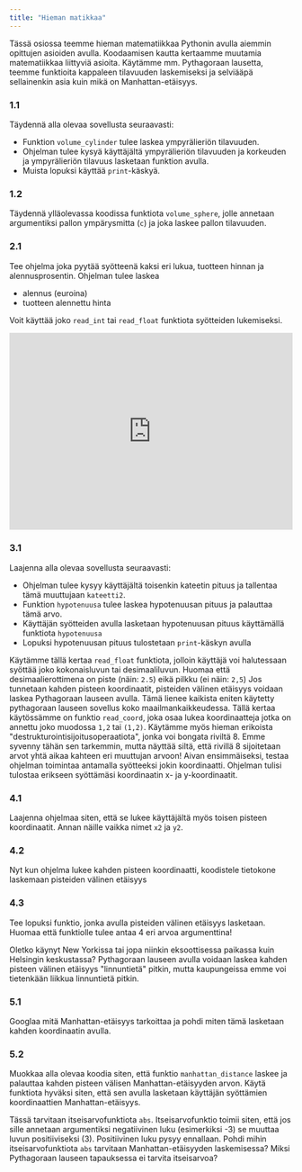 ```yaml
---
title: "Hieman matikkaa"
---
```


Tässä osiossa teemme hieman matematiikkaa Pythonin avulla aiemmin opittujen asioiden avulla. Koodaamisen kautta kertaamme muutamia matematiikkaa liittyviä asioita. Käytämme
mm. Pythagoraan lausetta, teemme funktioita kappaleen tilavuuden laskemiseksi ja selviääpä sellainenkin asia kuin mikä on Manhattan-etäisyys.

<Segment title="1. Ympyrälieriön ja pallon tilavuus">

### 1.1
Täydennä alla olevaa sovellusta seuraavasti:

* Funktion ```volume_cylinder``` tulee laskea ympyrälieriön tilavuuden.
* Ohjelman tulee kysyä käyttäjältä ympyrälieriön tilavuuden ja korkeuden ja ympyrälieriön tilavuus lasketaan funktion avulla.
* Muista lopuksi käyttää ```print```-käskyä.

<Trinket id="80ec6b493b" height="350"/>


### 1.2
Täydennä ylläolevassa koodissa funktiota ```volume_sphere```, jolle annetaan argumentiksi pallon ympärysmitta (```c```) ja joka laskee pallon tilavuuden.
</Segment>

<Segment title="2. Alennettu hinta">

### 2.1
Tee ohjelma joka pyytää syötteenä kaksi eri lukua, tuotteen hinnan ja alennusprosentin. Ohjelman tulee laskea

* alennus (euroina)
* tuotteen alennettu hinta

Voit käyttää joko ```read_int``` tai ```read_float``` funktiota syötteiden lukemiseksi.
<iframe src="https://trinket.io/embed/python3/97e8e92056?runOption=run" width="100%" height="350" frameborder="0" marginwidth="0" marginheight="0" allowfullscreen></iframe>

</Segment>

<Segment title="3. Pythagoraan lause">

### 3.1

Laajenna alla olevaa sovellusta seuraavasti:


* Ohjelman tulee kysyy käyttäjältä toisenkin kateetin pituus ja tallentaa tämä muuttujaan ```kateetti2```.
* Funktion ```hypotenuusa``` tulee laskea hypotenuusan pituus ja palauttaa tämä arvo.
* Käyttäjän syötteiden avulla lasketaan hypotenuusan pituus käyttämällä funktiota ```hypotenuusa```
* Lopuksi hypotenuusan pituus tulostetaan ```print```-käskyn avulla 

<Obs>
Käytämme tällä kertaa <code>read_float</code> funktiota, jolloin käyttäjä voi halutessaan syöttää joko kokonaisluvun tai desimaaliluvun. Huomaa että
desimaalierottimena on piste (näin: <code>2.5</code>) eikä pilkku (ei näin: <code>2,5</code>)
</Obs>
<Trinket id="f78f142beb" height="400"/>
</Segment>

<Segment title="4. Kahden pisteen välinen etäisyys">
Jos tunnetaan kahden pisteen koordinaatit, pisteiden välinen etäisyys voidaan laskea Pythagoraan lauseen avulla. Tämä lienee kaikista eniten käytetty
pythagoraan lauseen sovellus koko maailmankaikkeudessa.
<Obs>
Tällä kertaa käytössämme on funktio <code>read_coord</code>, joka osaa lukea koordinaatteja jotka on annettu joko muodossa <code>1,2</code> tai <code>(1,2)</code>. Käytämme
myös hieman erikoista "destrukturointisijoitusoperaatiota", jonka voi bongata riviltä 8. Emme syvenny tähän sen tarkemmin, mutta näyttää siltä, että
rivillä 8 sijoitetaan arvot yhtä aikaa kahteen eri muuttujan arvoon!
</Obs>
Aivan ensimmäiseksi, testaa ohjelman toimintaa antamalla syötteeksi jokin koordinaatti. Ohjelman tulisi tulostaa erikseen syöttämäsi koordinaatin x- ja y-koordinaatit.
<Trinket id="40bf843ca7" height="400"/>

### 4.1
Laajenna ohjelmaa siten, että se lukee käyttäjältä myös toisen pisteen koordinaatit. Annan näille vaikka nimet ```x2``` ja ```y2```.

### 4.2
Nyt kun ohjelma lukee kahden pisteen koordinaatti, koodistele tietokone laskemaan pisteiden välinen etäisyys

### 4.3
Tee lopuksi funktio, jonka avulla pisteiden välinen etäisyys lasketaan. Huomaa että funktiolle tulee antaa 4 eri arvoa argumenttina!
</Segment>

<Segment title="5. Manhattan-etäisyys">

Oletko käynyt New Yorkissa tai jopa niinkin eksoottisessa paikassa kuin Helsingin keskustassa? Pythagoraan lauseen avulla voidaan laskea kahden pisteen välinen etäisyys
"linnuntietä" pitkin, mutta kaupungeissa emme voi tietenkään liikkua linnuntietä pitkin.

### 5.1
Googlaa mitä Manhattan-etäisyys tarkoittaa ja pohdi miten tämä lasketaan kahden koordinaatin avulla.

### 5.2
Muokkaa alla olevaa koodia siten, että funktio ```manhattan_distance``` laskee ja palauttaa kahden pisteen välisen Manhattan-etäisyyden arvon. Käytä funktiota
hyväksi siten, että sen avulla lasketaan käyttäjän syöttämien koordinaattien Manhattan-etäisyys.

Tässä tarvitaan itseisarvofunktiota ```abs```. Itseisarvofunktio toimii siten, että jos sille annetaan argumentiksi negatiivinen luku (esimerkiksi <InlineMath>-3</InlineMath>) se
muuttaa luvun positiiviseksi (<InlineMath>3</InlineMath>). Positiivinen luku pysyy ennallaan.
<Obs>
Pohdi mihin itseisarvofunktiota <code>abs</code> tarvitaan Manhattan-etäisyyden laskemisessa? Miksi Pythagoraan lauseen tapauksessa ei tarvita itseisarvoa?
</Obs>
<Trinket id="640b2f64a1" height="400"/>
</Segment>

